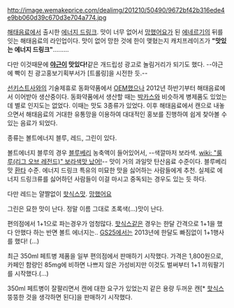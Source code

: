 http://image.wemakeprice.com/dealimg/201210/50490/9672bf42b316ede4e9bb060d39c670d3e704a774.jpg

[[해태]]음료에서 출시한 [[에너지 드링크]]. 맛이 너무 없어서 [[망했어요]]가 된 [[에네르기]]의 뒤를 잇는 해태음료의 라인업이다. 맛이 없어 망한 것에 한이 맺혔는지 캐치프레이즈가 '''"맛있는 에너지 드링크"'''.........

다만 이것때문에 '''[[야근]]이 맛있다!'''같은 개드립성 광고로 놀림거리가 되기도 했다. --야근에 빡이 친 광고홍보기획부서가 [트롤링]을 시전한 듯.--

[[선키스트]]사와의 기술제휴로 동화약품에서 [[OEM]]했으나 2012년 하반기부터 해태음료에서 이어받아 생산중이다. 동화약품에서 생산할 때는 [[박카스]]와 비슷하게 병제품도 있었는데 별로 인지도는 없었다. 이때는 맛도 3종류가 있었다. 이후 해태음료에서 캔으로 내놓으면서 해태음료의 거대한 유통망을 이용하여 대대적인 홍보를 진행하여 쉽게 찾아볼 수 있는 음료가 되었다.

종류는 볼트에너지 블루, 레드, 그린이 있다.

볼트에너지 블루의 경우 [[블루베리]] 농축액이 들어있어서, --색깔마저 보라색. [[wiki: "룰루(리그 오브 레전드)" 보라색맛 났어!]]-- 맛이 거의 과일맛 탄산음료 수준이다. 블루베리맛 [[환타]] 수준. 에너지 드링크 특유의 미묘한 맛을 싫어하는 사람들에게 추천. 실제로 에너지 드링크류를 싫어하던 사람들이 이걸 마시고 중독되는 경우도 있는 듯 하다.

다만 레드는 얄짤없이 [[핫식스]]맛. [[망했어요]]

그린은 묘한 맛이 난다. 정말 이름 그대로 초록색(...)맛이 난다.

편의점에서 1+1으로 파는경우가 엄청많다. [[핫식스]]같은 경우는 한달 간격으로 1+1을 했다 안했다 하는 반면 볼트 에너지는.. [[GS25]]에서는 2013년에 한달도 빠짐없이 1+1행사를 했다! (...)

최근 350ml 페트병 제품을 일부 편의점에서 판매하기 시작했다. 가격은 1,800원으로, 카페인 함량인 85mg에 비하면 나쁘지 않은 가성비지만 이것도 벌써부터 1+1 끼워팔기를 시작했다.(...)

350ml 페트병이 잘팔리면서 캔에 대한 요구가 있었는지 같은 용량 두꺼운 캔[* [[핫식스]] 뚱뚱한 것을 생각하면 된다]을 판매하기 시작했다. 
